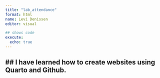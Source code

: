 ```yaml
---
title: "lab_attendance"
format: html
name: Levi Denissen
editor: visual

## shows code
execute: 
  echo: true
---
```

## I have learned how to create websites using Quarto and Github.
---

## 
